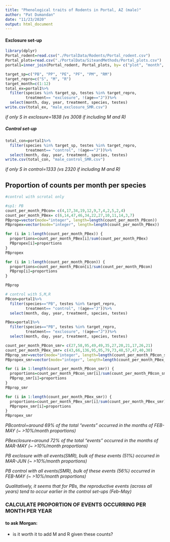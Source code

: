```yaml
---
title: "Phenological traits of Rodents in Portal, AZ (male)"
author: "Pat Dumandan"
date: "11/23/2020"
output: html_document
---
```


#### Exclosure set-up
```r
library(dplyr)
Portal_rodent=read.csv("./PortalData/Rodents/Portal_rodent.csv")
Portal_plots=read.csv("./PortalData/SiteandMethods/Portal_plots.csv")
portal1=inner_join(Portal_rodent, Portal_plots, by= c("plot", "month", "year"))
```

```r
target_sp=c("PB", "PP", "PE", "PF", "PM", "RM")
target_repro=c("S", "M", "R")
target_month=c(1:12)
total_ex=portal1%>%
  filter(species %in% target_sp, testes %in% target_repro,
         treatment== "exclosure", !(age=="J"))%>%
  select(month, day, year, treatment, species, testes)
write.csv(total_ex, "male_exclosure_SMR.csv")
```
*if only S in exclosure=1838 (vs 3008 if including M and R)*

##### Control set-up
```r
total_con=portal1%>%
  filter(species %in% target_sp, testes %in% target_repro,
         treatment== "control", !(age=="J"))%>%
  select(month, day, year, treatment, species, testes)
write.csv(total_con, "male_control_SMR.csv")
```
*if only S in control=1333 (vs 2320 if including M and R)*

## Proportion of counts per month per species
```r
#control with scrotal only

#sp1: PB
count_per_month_PBcon= c(4,17,34,19,12,9,7,4,2,5,2,4)
count_per_month_PBex= c(6,14,47,46,34,22,27,10,11,14,3,7)
PBprop=vector(mode="integer", length=length(count_per_month_PBcon))
PBpropex=vector(mode="integer", length=length(count_per_month_PBex))

for (i in 1:length(count_per_month_PBex)) {
  proportions=count_per_month_PBex[i]/sum(count_per_month_PBex)
  PBpropex[i]=proportions
}
PBpropex

for (i in 1:length(count_per_month_PBcon)) {
  proportions=count_per_month_PBcon[i]/sum(count_per_month_PBcon)
  PBprop[i]=proportions
}

PBprop

```

```r
# control with S,M,R 
PBcon=portal1%>%
  filter(species=="PB", testes %in% target_repro,
         treatment== "control", !(age=="J"))%>%
  select(month, day, year, treatment, species, testes)

PBex=portal1%>%
  filter(species=="PB", testes %in% target_repro,
         treatment== "exclosure", !(age=="J"))%>%
  select(month, day, year, treatment, species, testes)

count_per_month_PBcon_smr= c(27,58,95,49,49,35,27,20,21,17,26,21)
count_per_month_PBex_smr= c(43,66,136,95,95,79,73,48,57,47,40,30)
PBprop_smr=vector(mode="integer", length=length(count_per_month_PBcon_smr))
PBpropex_smr=vector(mode="integer", length=length(count_per_month_PBex_smr))

for (i in 1:length(count_per_month_PBcon_smr)) {
  proportions=count_per_month_PBcon_smr[i]/sum(count_per_month_PBcon_smr)
  PBprop_smr[i]=proportions
}
PBprop_smr

for (i in 1:length(count_per_month_PBex_smr)) {
  proportions=count_per_month_PBex_smr[i]/sum(count_per_month_PBex_smr)
  PBpropex_smr[i]=proportions
}
PBpropex_smr
```
*PBcontrol=around 69% of the total "events" occurred in the months of FEB-MAY (~ >10%/month proportions)* 

*PBexclosure=around 72% of the total "events" occurred in the months of MAR-MAY (~ >10%/month proportions)*   

*PB exclosure with all events(SMR), bulk of these events (51%) occurred in MAR-JUN (~ >10%/month proportions)*    

*PB control with all events(SMR), bulk of these events (56%) occurred in FEB-MAY (~ >10%/month proportions)*   

*Qualitatively, it seems that for PBs, the reproductive events (across all years) tend to occur earlier in the control set-ups (Feb-May)*  

### CALCULATE PROPORTION OF EVENTS OCCURRING PER MONTH PER YEAR
#### **to ask Morgan:**   
* is it worth it to add M and R given these counts?  
